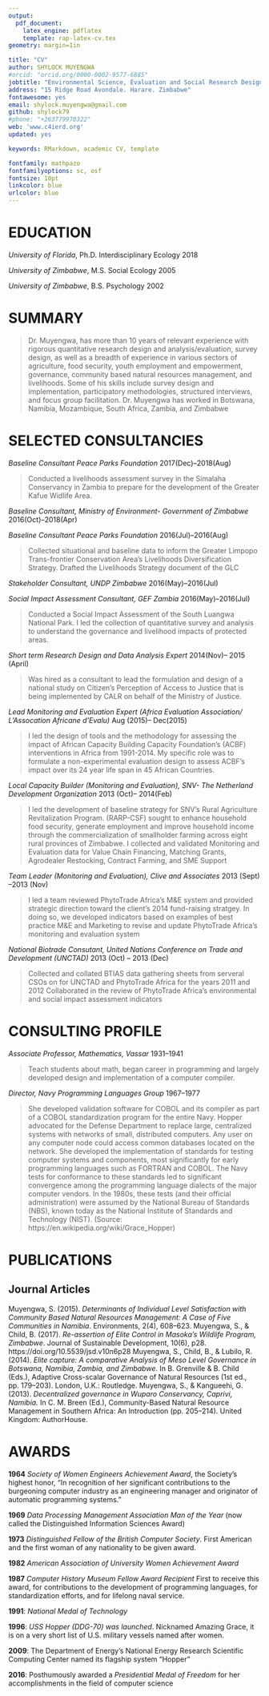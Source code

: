 ```yaml
---
output: 
  pdf_document:
    latex_engine: pdflatex
    template: rap-latex-cv.tex
geometry: margin=1in

title: "CV"
author: SHYLOCK MUYENGWA
#orcid: "orcid.org/0000-0002-9577-6885"
jobtitle: "Environmental Science, Evaluation and Social Research Design"
address: "15 Ridge Road Avondale. Harare. Zimbabwe"
fontawesome: yes
email: shylock.muyengwa@gmail.com 
github: shylock79
#phone: "+263779970322"
web: 'www.c4ierd.org'
updated: yes

keywords: RMarkdown, academic CV, template

fontfamily: mathpazo
fontfamilyoptions: sc, osf
fontsize: 10pt
linkcolor: blue
urlcolor: blue
---
```


# EDUCATION

*University of Florida*, Ph.D. Interdisciplinary Ecology \hfill 2018

*University of Zimbabwe*, M.S. Social Ecology \hfill 2005

*University of Zimbabwe*, B.S. Psychology \hfill 2002

# SUMMARY 
> Dr. Muyengwa, has more than 10 years of relevant experience with rigorous quantitative research design and analysis/evaluation, survey design, as well as a breadth of experience in various sectors of agriculture, food security, youth employment and empowerment, governance, community based natural resources management, and livelihoods. Some of his skills include survey design and implementation, participatory methodologies, structured interviews, and focus group facilitation. Dr. Muyengwa has worked in Botswana, Namibia, Mozambique, South Africa, Zambia, and Zimbabwe 

# SELECTED CONSULTANCIES 

*Baseline Consultant Peace Parks Foundation* \hfill 2017(Dec)--2018(Aug)

> Conducted a livelihoods assessment survey in the Simalaha Conservancy in Zambia to prepare for the development of the Greater Kafue Widlife Area.   

*Baseline Consultant, Ministry of Environment- Government of Zimbabwe* \hfill 2016(Oct)--2018(Apr)


 
*Baseline Consultant Peace Parks Foundation* \hfill 2016(Jul)--2016(Aug)

> Collected situational and baseline data to inform the Greater Limpopo Trans-frontier Conservation Area’s Livelihoods Diversification Strategy. Drafted the Livelihoods Strategy document of the GLC

*Stakeholder Consultant, UNDP Zimbabwe* \hfill 2016(May)--2016(Jul)

*Social Impact Assessment Consultant, GEF Zambia* \hfill 2016(May)--2016(Jul)

> Conducted a Social Impact Assessment of the South Luangwa National Park. I led the collection of quantitative survey and analysis to understand the governance and livelihood impacts of protected areas. 

*Short term Research Design and Data Analysis Expert* \hfill  2014(Nov)-- 2015 (April)

 > Was hired as a consultant to lead the formulation and design of a national study on Citizen’s Perception of Access to Justice that is being implemented by CALR on behalf of the Ministry of Justice. 

*Lead Monitoring and Evaluation Expert (Africa Evaluation Association/ L’Assocation Africane d’Evalu)* \hfill Aug (2015)-- Dec(2015) 

 > I led the design of tools and the methodology for assessing the impact of African Capacity Building Capacity Foundation’s (ACBF) interventions in Africa from 1991-2014. My specific role was to formulate a  non-experimental evaluation design to assess ACBF’s impact over its 24 year life span in 45 African Countries.
 
*Local Capacity Builder (Monitoring and Evaluation), SNV- The Netherland Development Organization* \hfill  2013 (Oct)-- 2014(Feb)

 > I led the development of baseline strategy for  SNV’s Rural Agriculture Revitalization Program.  (RARP-CSF) sought to enhance household food security, generate employment and improve household income through the commercialization of smallholder farming across eight rural provinces of Zimbabwe. I collected and validated Monitoring and Evaluation data for Value Chain Financing, Matching Grants, Agrodealer Restocking, Contract Farming, and SME Support

*Team Leader (Monitoring and Evaluation), Clive and Associates* \hfill 2013 (Sept) --2013 (Nov)

 > I led a team reviewed PhytoTrade Africa's M&E system and provided strategic direction toward the client's 2014 fund-raising stratgey. In doing so, we developed indicators based on examples of best practice M&E and Marketing to revise and update PhytoTrade Africa's monitoring and evaluation system
 
 *National Biotrade Consutant, United Nations Conference on Trade and Development (UNCTAD)* \hfill 2013 (Oct) -- 2013 (Dec) 
 
 > Collected and collated BTIAS  data gathering sheets from serveral CSOs on for UNCTAD  and  PhytoTrade Africa for the years 2011 and  2012
Collaborated in the review of PhytoTrade Africa's environmental and  social  impact assessment indicators




# CONSULTING PROFILE

*Associate Professor, Mathematics, Vassar* \hfill 1931--1941

> Teach students about math, began career in programming and largely developed design and implementation of a computer compiler.
  
*Director, Navy Programming Languages Group* \hfill 1967--1977

> She developed validation software for COBOL and its compiler as part of a COBOL standardization program for the entire Navy. Hopper advocated for the Defense Department to replace large, centralized systems with networks of small, distributed computers. Any user on any computer node could access common databases located on the network. She developed the implementation of standards for testing computer systems and components, most significantly for early programming languages such as FORTRAN and COBOL. The Navy tests for conformance to these standards led to significant convergence among the programming language dialects of the major computer vendors. In the 1980s, these tests (and their official administration) were assumed by the National Bureau of Standards (NBS), known today as the National Institute of Standards and Technology (NIST). (Source: https://en.wikipedia.org/wiki/Grace_Hopper)

# PUBLICATIONS

## **Journal Articles**

Muyengwa, S. (2015). *Determinants of Individual Level Satisfaction with Community Based Natural Resources Management: A Case of Five Communities in Namibia*. Environments, 2(4), 608–623.
Muyengwa, S., & Child, B. (2017). *Re-assertion of Elite Control in Masoka’s Wildlife Program, Zimbabwe*. Journal of Sustainable Development, 10(6), p28. https://doi.org/10.5539/jsd.v10n6p28
Muyengwa, S., Child, B., & Lubilo, R. (2014). *Elite capture: A comparative Analysis of Meso Level Governance in Botswana, Namibia, Zambia, and Zimbabwe*. In B. Grenville & B. Child (Eds.), Adaptive Cross-scalar Governance of Natural Resources (1st ed., pp. 179–203). London, U.K.: Routledge.
Muyengwa, S., & Kangueehi, G. (2013). *Decentralized governance in Wuparo Conservancy, Caprivi, Namibia.* In C. M. Breen (Ed.), Community-Based Natural Resource Management in Southern Africa: An Introduction (pp. 205–214). United Kingdom: AuthorHouse.




# AWARDS

**1964**  *Society of Women Engineers Achievement Award*, the Society’s highest honor, “In recognition of her significant contributions to the burgeoning computer industry as an engineering manager and originator of automatic programming systems.”

**1969**  *Data Processing Management Association Man of the Year* (now called the Distinguished Information Sciences Award)

**1973** *Distinguished Fellow of the British Computer Society*. First American and the first woman of any nationality to be given award.

**1982** *American Association of University Women Achievement Award*

**1987** *Computer History Museum Fellow Award Recipient* First to receive this award, for contributions to the development of programming languages, for standardization efforts, and for lifelong naval service.

**1991**: *National Medal of Technology*

**1996**: *USS Hopper (DDG-70) was launched*. Nicknamed Amazing Grace, it is on a very short list of U.S. military vessels named after women.

**2009**: The Department of Energy's National Energy Research Scientific Computing Center named its flagship system "Hopper"

**2016**: Posthumously awarded a *Presidential Medal of Freedom* for her accomplishments in the field of computer science

